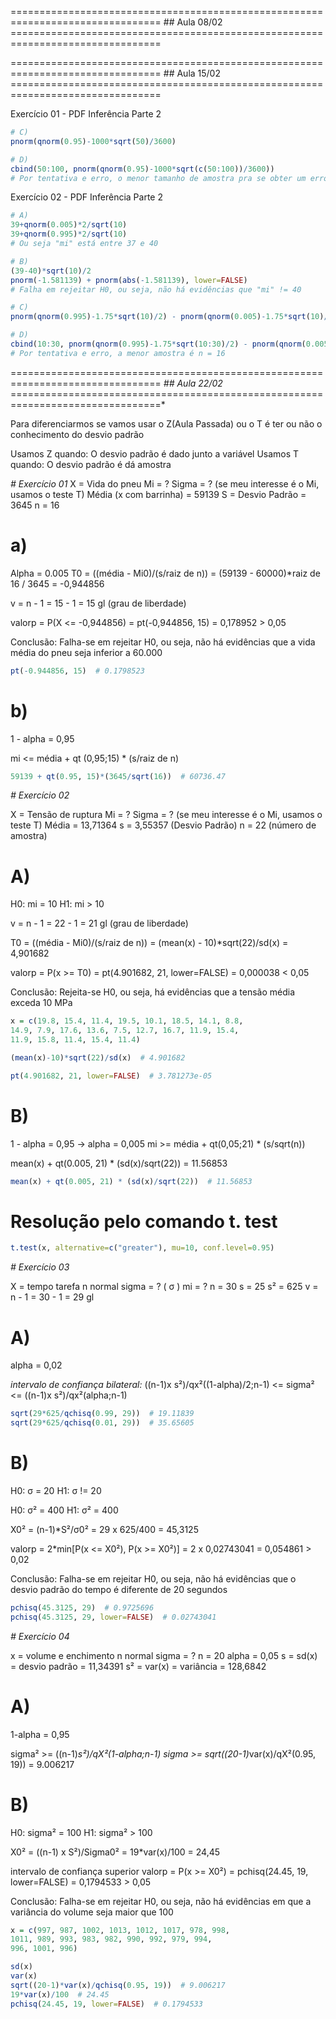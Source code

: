 ================================================================================
## Aula 08/02
================================================================================


================================================================================
## Aula 15/02
================================================================================

Exercício 01 - PDF Inferência Parte 2
```r
# C)
pnorm(qnorm(0.95)-1000*sqrt(50)/3600)

# D)
cbind(50:100, pnorm(qnorm(0.95)-1000*sqrt(c(50:100))/3600))
# Por tentativa e erro, o menor tamanho de amostra pra se obter um erro do tipo II inferior a 0,25 é 70
```

Exercício 02 - PDF Inferência Parte 2
```r
# A)
39+qnorm(0.005)*2/sqrt(10)
39+qnorm(0.995)*2/sqrt(10)
# Ou seja "mi" está entre 37 e 40

# B)
(39-40)*sqrt(10)/2
pnorm(-1.581139) + pnorm(abs(-1.581139), lower=FALSE)
# Falha em rejeitar H0, ou seja, não há evidências que "mi" != 40

# C)
pnorm(qnorm(0.995)-1.75*sqrt(10)/2) - pnorm(qnorm(0.005)-1.75*sqrt(10)/2)

# D)
cbind(10:30, pnorm(qnorm(0.995)-1.75*sqrt(10:30)/2) - pnorm(qnorm(0.005)-1.75*sqrt(10:30)/2))
# Por tentativa e erro, a menor amostra é n = 16

```

================================================================================*
## Aula 22/02*
================================================================================*

Para diferenciarmos se vamos usar o Z(Aula Passada) ou o T é ter ou não o conhecimento do desvio padrão

Usamos Z quando: O desvio padrão é dado junto a variável
Usamos T quando: O desvio padrão é dá amostra

*# Exercício 01*
X = Vida do pneu
Mi = ?
Sigma = ?
(se meu interesse é o Mi, usamos o teste T)
Média (x com barrinha) = 59139
S = Desvio Padrão = 3645
n = 16


# a)
Alpha = 0.005
T0 = ((média - Mi0)/(s/raiz de n)) = (59139 - 60000)*raiz de 16 / 3645 = -0,944856

v = n - 1 = 15 - 1 = 15 gl (grau de liberdade)

valorp = P(X <= -0,944856) = pt(-0,944856, 15) = 0,178952 > 0,05

Conclusão: Falha-se em rejeitar H0, ou seja, não há evidências que a vida média do pneu seja inferior a 60.000
```r
pt(-0.944856, 15)  # 0.1798523
```



# b)
1 - alpha = 0,95

mi <= média + qt (0,95;15) * (s/raiz de n)
```r
59139 + qt(0.95, 15)*(3645/sqrt(16))  # 60736.47
```


*# Exercício 02*

X = Tensão de ruptura
Mi = ?
Sigma = ?
(se meu interesse é o Mi, usamos o teste T)
Média = 13,71364
s = 3,55357 (Desvio Padrão)
n = 22 (número de amostra)

# A)

H0: mi = 10
H1: mi > 10

v = n - 1 = 22 - 1 = 21 gl (grau de liberdade)

T0 = ((média - Mi0)/(s/raiz de n)) = (mean(x) - 10)*sqrt(22)/sd(x) = 4,901682

valorp = P(x >= T0) = pt(4.901682, 21, lower=FALSE) = 0,000038 < 0,05

Conclusão: Rejeita-se H0, ou seja, há evidências que a tensão média exceda 10 MPa

```r
x = c(19.8, 15.4, 11.4, 19.5, 10.1, 18.5, 14.1, 8.8, 
14.9, 7.9, 17.6, 13.6, 7.5, 12.7, 16.7, 11.9, 15.4, 
11.9, 15.8, 11.4, 15.4, 11.4)

(mean(x)-10)*sqrt(22)/sd(x)  # 4.901682

pt(4.901682, 21, lower=FALSE)  # 3.781273e-05
```


# B)

1 - alpha = 0,95  -> alpha = 0,005
mi >= média + qt(0,05;21) * (s/sqrt(n))

mean(x) + qt(0.005, 21) * (sd(x)/sqrt(22)) = 11.56853
```r
mean(x) + qt(0.005, 21) * (sd(x)/sqrt(22))  # 11.56853
```


# Resolução pelo comando t. test
```r
t.test(x, alternative=c("greater"), mu=10, conf.level=0.95)
```
*# Exercício 03*

X = tempo tarefa n normal
sigma = ? ( σ )
mi = ?
n = 30
s = 25
s² = 625
v = n - 1 = 30 - 1 = 29 gl

# A)

alpha = 0,02

*intervalo de confiança bilateral:*
((n-1)x s²)/qx²((1-alpha)/2;n-1) <= sigma² <= ((n-1)x s²)/qx²(alpha;n-1)
```r
sqrt(29*625/qchisq(0.99, 29))  # 19.11839
sqrt(29*625/qchisq(0.01, 29))  # 35.65605
```

# B)

H0: σ = 20
H1: σ != 20

H0: σ² = 400
H1: σ² = 400

X0² = (n-1)*S²/σ0² = 29 x 625/400 = 45,3125

valorp = 2*min[P(x <= X0²), P(x >= X0²)] = 2 x 0,02743041 = 0,054861 > 0,02

Conclusão: Falha-se em rejeitar H0, ou seja, não há evidências que o desvio padrão do tempo é diferente de 20 segundos

```r
pchisq(45.3125, 29)  # 0.9725696
pchisq(45.3125, 29, lower=FALSE)  # 0.02743041
```

*# Exercício 04*

x = volume e enchimento n normal
sigma = ?
n = 20
alpha = 0,05
s = sd(x) = desvio padrão = 11,34391
s² = var(x) = variância = 128,6842


# A)

1-alpha = 0,95

sigma² >= ((n-1)*s²)/qX²(1-alpha;n-1)
sigma >= sqrt((20-1)*var(x)/qX²(0.95, 19)) = 9.006217


# B)

H0: sigma² = 100
H1: sigma² > 100

X0² = ((n-1) x S²)/Sigma0² = 19*var(x)/100 = 24,45

intervalo de confiança superior
valorp = P(x >= X0²) = pchisq(24.45, 19, lower=FALSE) = 0,1794533 > 0,05

Conclusão: Falha-se em rejeitar H0, ou seja, não há evidências em que a variância do volume seja maior que 100 

```r
x = c(997, 987, 1002, 1013, 1012, 1017, 978, 998, 
1011, 989, 993, 983, 982, 990, 992, 979, 994, 
996, 1001, 996)

sd(x)
var(x)
sqrt((20-1)*var(x)/qchisq(0.95, 19))  # 9.006217
19*var(x)/100  # 24.45
pchisq(24.45, 19, lower=FALSE)  # 0.1794533

```





























